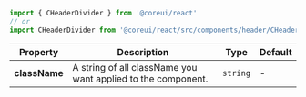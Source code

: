 
```jsx
import { CHeaderDivider } from '@coreui/react'
// or
import CHeaderDivider from '@coreui/react/src/components/header/CHeaderDivider'
```

| Property | Description | Type | Default |
| --- | --- | --- | --- |
| **className** | A string of all className you want applied to the component. | `string` | - |
